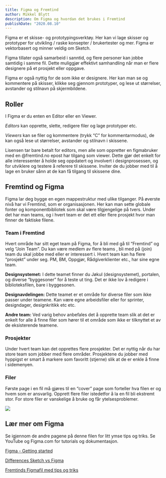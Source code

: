 ```yaml
---
title: Figma og Fremtind
author: Mikkel Blytt
description: Om Figma og hvordan det brukes i Fremtind
publishDate: "2020.08.10"
---
```


Figma er et skisse- og prototypingsverktøy. Her kan vi lage skisser og prototyper for utvikling / raske konsepter / brukertester og mer. Figma er vektorbasert og minner veldig om Sketch.

Figma tillater også samarbeid i sanntid, og flere personer kan jobbe samtidig i samme fil. Dette muliggjør effektivt samhandling når man er flere designere på et prosjekt eller oppgave.

Figma er også nyttig for de som ikke er designere. Her kan man se og kommentere på skisser,  klikke seg gjennom prototyper, og lese ut størrelser, avstander og stilnavn på skjermbildene.

## Roller
I Figma er du enten en Editor eller en Viewer.

_Editors_ kan opprette, slette, redigere filer og lage prototyper etc.

_Viewers_ kan se filer og kommentere (trykk “C” for kommentarmodus), de kan også lese ut størrelser, avstander og stilnavn i skissene.

Lisensen tar bare betalt for editors, men alle som oppretter en figmabruker med en @fremtind.no epost har tilgang som viewer. Dette gjør det enkelt for alle interessenter å holde seg oppdatert og involvert i designprosessen, og for utviklere og testere å referere til skissene. Inviter de du jobber med til å lage en bruker sånn at de kan få tilgang til skissene dine.

## Fremtind og Figma
Figma lar deg bygge en egen mappestruktur med ulike tilganger. På øverste nivå har vi Fremtind, som er organisasjonen. Her kan man sette globale fonter og komponentbibliotek som skal være tilgjengelige på tvers. Under det har man teams, og i hvert team er det ett eller flere prosjekt hvor man finner de faktiske filene.

### Team i Fremtind
Hvert område har sitt eget team på Figma, for å bli med gå til “Fremtind” og velg “Join Team”. Du kan være medlem av flere teams , bli med på (join) team du skal jobbe med eller er interessert i. Hvert team kan ha flere “prosjekt” under seg. PM, BM, Oppgjør, Rådgiverklienter etc., har sine egne team.

**Designsystemet:** I dette teamet finner du Jøkul (designsystemet), portalen, og diverse “byggesoner” for å teste ut ting. Det er ikke lov å redigere i biblioteksfilen, bare i byggesonen.

**Designavdelingen:** Dette teamet er et område for diverse filer som ikke passer under teamene. Kan være egne arbeidsfiler eller for sprinter, designdager, designkritikk etc etc.

**Andre team:** Ved varig behov anbefales det å opprette team slik at det er enkelt for alle å finne filer som hører til et område som ikke er tilknyttet et av de eksisterende teamene.

### Prosjekter
Under hvert team kan det opprettes flere prosjekter. Det er nyttig når du har store team som jobber med flere områder. Prosjektene du jobber med hyppigst er smart å markere som favoritt (stjerne) slik at de er enkle å finne i sidemenyen.

### Filer
Første page i en fil må gjøres til en “cover” page som forteller hva filen er og hvem som er ansvarlig. Opprett flere filer istedetfor å la en fil bli ekstremt stor. For store filer er vanskelige å bruke og får ytelsesproblemer.

![](/assets/blog/OpprettCoverpage.png)
 
## Lær mer om Figma
Se igjennom de andre pagene på denne filen for litt ymse tips og triks. Se YouTube og Figma.com for tutorials og dokumentasjon.

[Figma - Getting started](https://help.figma.com/hc/en-us/categories/360002051613-Getting-Started)

[Differences Sketch vs Figma](https://medium.com/@aminataballo16/the-sketch-vs-figma-dilemma-110a1e40a96)

[Fremtinds Figmafil med tips og triks](https://www.figma.com/file/AZvwxH6s1xGPNAMmFFqHEA/Fremtind-og-Figma?node-id=0%3A1)

